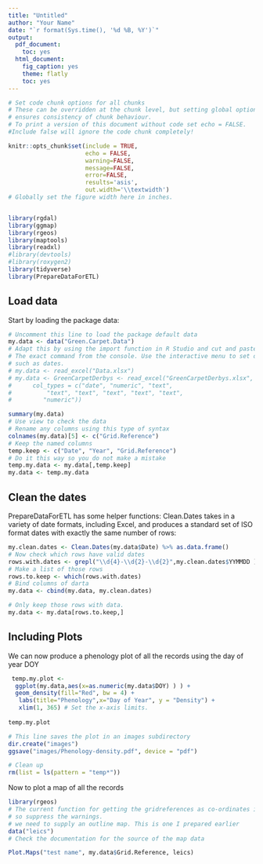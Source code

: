 ```yaml
---
title: "Untitled"
author: "Your Name"
date: "`r format(Sys.time(), '%d %B, %Y')`"
output:
  pdf_document:
    toc: yes
  html_document:
    fig_caption: yes
    theme: flatly
    toc: yes
---
```



```r
# Set code chunk options for all chunks
# These can be overridden at the chunk level, but setting global options 
# ensures consistency of chunk behaviour.
# To print a version of this document without code set echo = FALSE. 
#Include false will ignore the code chunk completely!

knitr::opts_chunk$set(include = TRUE, 
                      echo = FALSE, 
                      warning=FALSE, 
                      message=FALSE, 
                      error=FALSE, 
                      results='asis',
                      out.width='\\textwidth') 
# Globally set the figure width here in inches.


library(rgdal)
library(ggmap)
library(rgeos)
library(maptools)
library(readxl)
#library(devtools)
#library(roxygen2)
library(tidyverse)
library(PrepareDataForETL)


```

## Load data

Start by loading the package data:

```r
# Uncomment this line to load the package default data
my.data <- data("Green.Carpet.Data")
# Adapt this by using the import function in R Studio and cut and paste
# The exact command from the console. Use the interactive menu to set data types
# such as dates.
# my.data <- read_excel("Data.xlsx") 
# my.data <- GreenCarpetDerbys <- read_excel("GreenCarpetDerbys.xlsx", 
#      col_types = c("date", "numeric", "text", 
#          "text", "text", "text", "text", "text", 
#         "numeric"))

summary(my.data)
# Use view to check the data
# Rename any columns using this type of syntax
colnames(my.data)[5] <- c("Grid.Reference")
# Keep the named columns
temp.keep <- c("Date", "Year", "Grid.Reference")
# Do it this way so you do not make a mistake
temp.my.data <- my.data[,temp.keep]
my.data <- temp.my.data
```


\newpage
## Clean the dates

PrepareDataForETL has some helper functions:
Clean.Dates takes in a variety of date formats, including Excel, and produces a standard set of ISO format dates with exactly the same number of rows:

```r

my.clean.dates <- Clean.Dates(my.data$Date) %>% as.data.frame()
# Now check which rows have valid dates
rows.with.dates <- grepl("\\d{4}-\\d{2}-\\d{2}",my.clean.dates$YYMMDD )
# Make a list of those rows
rows.to.keep <- which(rows.with.dates)
# Bind columns of darta
my.data <- cbind(my.data, my.clean.dates)

# Only keep those rows with data.
my.data <- my.data[rows.to.keep,]

```


\newpage
## Including Plots

We can now produce a phenology plot of all the records using the day of year DOY

```r


 temp.my.plot <- 
  ggplot(my.data,aes(x=as.numeric(my.data$DOY) ) ) + 
  geom_density(fill="Red", bw = 4) +
   labs(title="Phenology",x="Day of Year", y = "Density") +
   xlim(1, 365) # Set the x-axis limits.
 
temp.my.plot

# This line saves the plot in an images subdirectory
dir.create("images")
ggsave("images/Phenology-density.pdf", device = "pdf")

# Clean up
rm(list = ls(pattern = "temp*"))

```


Now to plot a map of all the records

```r
library(rgeos)
# The current function for getting the gridreferences as co-ordinates is fussy
# so suppress the warnings.
# we need to supply an outline map. This is one I prepared earlier
data("leics")
# Check the documentation for the source of the map data

Plot.Maps("test name", my.data$Grid.Reference, leics)



```


